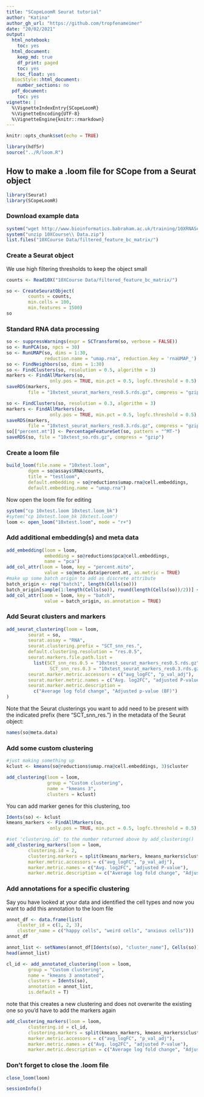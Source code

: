 ```yaml
---
title: "SCopeLoomR Seurat tutorial"
author: "Katina"
author_gh_url: "https://github.com/tropfenameimer"
date: "20/02/2021"
output:
  html_notebook:
    toc: yes
  html_document:
    keep_md: true
    df_print: paged
    toc: yes
    toc_float: yes
  BiocStyle::html_document:
    number_sections: no
  pdf_document:
    toc: yes
vignette: |
  %\VignetteIndexEntry{SCopeLoomR} 
  %\VignetteEncoding{UTF-8} 
  %\VignetteEngine{knitr::rmarkdown}
---
```


```r
knitr::opts_chunk$set(echo = TRUE)
```

```r
library(hdf5r)
source("../R/loom.R")
```


## How to make a .loom file for SCope from a Seurat object

```r
library(Seurat)
library(SCopeLoomR)
```

### Download example data

```r
system("wget http://www.bioinformatics.babraham.ac.uk/training/10XRNASeq/10XCourse%20Data.zip")
system("unzip 10XCourse\\ Data.zip")
list.files("10XCourse Data/filtered_feature_bc_matrix/")
```

### Create a Seurat object

We use high filtering thresholds to keep the object small

```r
counts <- Read10X("10XCourse Data/filtered_feature_bc_matrix/")

so <- CreateSeuratObject(
        counts = counts,
        min.cells = 100,
        min.features = 1500)
so
```

### Standard RNA data processing

```r
so <- suppressWarnings(expr = SCTransform(so, verbose = FALSE))
so <- RunPCA(so, npcs = 30)
so <- RunUMAP(so, dims = 1:30,
              reduction.name = "umap.rna", reduction.key = 'rnaUMAP_')
so <- FindNeighbors(so, dims = 1:30)
so <- FindClusters(so, resolution = 0.5, algorithm = 3)
markers <- FindAllMarkers(so,
                only.pos = TRUE, min.pct = 0.5, logfc.threshold = 0.5)
saveRDS(markers,
        file = "10xtest_seurat_markers_res0.5.rds.gz", compress = "gzip")

so <- FindClusters(so, resolution = 0.3, algorithm = 3)
markers <- FindAllMarkers(so, 
                only.pos = TRUE, min.pct = 0.5, logfc.threshold = 0.5)
saveRDS(markers,
        file = "10xtest_seurat_markers_res0.3.rds.gz", compress = "gzip")
so[["percent.mt"]] <- PercentageFeatureSet(so, pattern = "^MT-")
saveRDS(so, file = "10xtest_so.rds.gz", compress = "gzip")
```
### Create a loom file

```r
build_loom(file.name = "10xtest.loom",
        dgem = so@assays$RNA@counts,
        title = "testloom",
        default.embedding = so@reductions$umap.rna@cell.embeddings,
        default.embedding.name = "umap.rna")
```

Now open the loom file for editing

```r
system("cp 10xtest.loom 10xtest.loom_bk")
#sytem("cp 10xtest.loom_bk 10xtest.loom")
loom <- open_loom("10xtest.loom", mode = "r+")
```

### Add additional embedding(s) and meta data

```r
add_embedding(loom = loom, 
              embedding = so@reductions$pca@cell.embeddings,
              name = "pca")
add_col_attr(loom = loom, key = "percent.mito",
              value = so@meta.data$percent.mt, as.metric = TRUE)
#make up some batch origin to add as discrete attribute
batch_origin <- rep("batch1", length(Cells(so)))
batch_origin[sample(1:length(Cells(so)), round(length(Cells(so))/2))] <- "batch2"
add_col_attr(loom = loom, key = "batch",
              value = batch_origin, as.annotation = TRUE)
```

### Add Seurat clusters and markers

```r
add_seurat_clustering(loom = loom,
        seurat = so,
        seurat.assay = "RNA",
        seurat.clustering.prefix = "SCT_snn_res.",
        default.clustering.resolution = "res.0.5",
        seurat.markers.file.path.list = 
          list(SCT_snn_res.0.5 = "10xtest_seurat_markers_res0.5.rds.gz",
                SCT_snn_res.0.3 = "10xtest_seurat_markers_res0.3.rds.gz"),
        seurat.marker.metric.accessors = c("avg_logFC", "p_val_adj"),
        seurat.marker.metric.names = c("Avg. log2FC", "adjusted P-value"),
        seurat.marker.metric.description = 
          c("Average log fold change", "Adjusted p-value (BF)")
)
```

Note that the Seurat clusterings you want to add need to be present with the indicated prefix (here "SCT_snn_res.") in the metadata of the Seurat object:

```r
names(so@meta.data)
```

### Add some custom clustering

```r
#just making something up
kclust <- kmeans(so@reductions$umap.rna@cell.embeddings, 3)$cluster

add_clustering(loom = loom,
               group = "Custom clustering",
               name = "kmeans 3",
               clusters = kclust)
```

You can add marker genes for this clustering, too

```r
Idents(so) <- kclust
kmeans_markers <- FindAllMarkers(so, 
                only.pos = TRUE, min.pct = 0.5, logfc.threshold = 0.5)

#set 'clustering.id' to the number returned above by add_clustering()
add_clustering_markers(loom = loom,
        clustering.id = 2,
        clustering.markers = split(kmeans_markers, kmeans_markers$cluster),
        marker.metric.accessors = c("avg_logFC", "p_val_adj"),
        marker.metric.names = c("Avg. log2FC", "adjusted P-value"),
        marker.metric.description = c("Average log fold change", "Adjusted p-value (BF)"))
```

### Add annotations for a specific clustering

Say you have looked at your data and identified the cell types
and now you want to add this annotation to the loom file

```r
annot_df <- data.frame(list(
    cluster_id = c(1, 2, 3), 
    cluster_name = c("happy cells", "weird cells", "anxious cells")))
annot_df

annot_list <- setNames(annot_df[Idents(so), "cluster_name"], Cells(so))
head(annot_list)

cl_id <- add_annotated_clustering(loom = loom,
        group = "Custom clustering",
        name = "kmeans 3 annotated",
        clusters = Idents(so),
        annotation = annot_list,
        is.default = T)
```
note that this creates a new clustering and does not overwrite the existing one
so you'd have to add the markers again

```r
add_clustering_markers(loom = loom,
        clustering.id = cl_id,
        clustering.markers = split(kmeans_markers, kmeans_markers$cluster),
        marker.metric.accessors = c("avg_logFC", "p_val_adj"),
        marker.metric.names = c("Avg. log2FC", "adjusted P-value"),
        marker.metric.description = c("Average log fold change", "Adjusted p-value (BF)"))
```

### Don't forget to close the .loom file

```r
close_loom(loom)
```

```r
sessionInfo()
```

